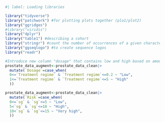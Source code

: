 ```r
#| label: Loading libraries

library("tidyverse")
library("patchwork") #for plotting plots together (plo1/plot2)
library("ggridges")
#library("viridis")
library("dplyr")
library("table1") #describing a cohort
library("stringr") #count the number of occurrences of a given character in a string
library("ggseqlogo") #to create sequence logos
library("readr")
```

```r

#Introduce new column "dosage" that contains low and high based on amount of drug used
prostate_data_augment<-prostate_data_clean|>
  mutate(`Dosage`=case_when(
  0<=`Treatment regime` & `Treatment regime`<=0.2 ~ "Low",
  1<=`Treatment regime` & `Treatment regime`<=5 ~ "High"
  ))

prostate_data_augment<-prostate_data_clean|>
  mutate(`Risk`=case_when(
  0<=`sg` & `sg`<=5 ~ "Low",
  5<`sg` & `sg`<=10 ~ "High",
  10<`sg` & `sg`<=15 ~ "Very high",
  ))
```

